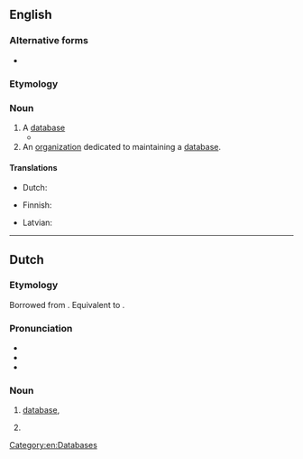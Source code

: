 {{also|data bank}}
==English==

===Alternative forms===
* {{l|en|data bank}}

===Etymology===
{{compound|en|data|bank}}

===Noun===
{{en-noun}}

# A [[database]] {{gloss|collection of organized information in a regular structure}}
#* {{quote-book|en|title=Forensic dentistry|page=58|author=Paul G. Stimson, Curtis A. Mertz|year=1997|isbn=9780849381034|url=http://books.google.com/books?id=fQeMCINVeSEC|passage=The FBI, in cooperation with states' crime laboratories, has established its own '''databank''' called Combined DNA Index System (CODIS).}}
# An [[organization]] dedicated to maintaining a [[database]].

====Translations====
{{trans-see|database}}

{{trans-top|organisation maintaining a database}}
* Dutch: {{t+|nl|databank}}
{{trans-mid}}
* Finnish: {{t|fi|tietopankki}}
{{trans-bottom}}

{{checktrans-top}}
* Latvian: {{t-check|lv|duomenų bankas}}
{{trans-mid}}
{{trans-bottom}}

[[Category:en:Databases]]

----

==Dutch==
{{wikipedia|lang=nl}}

===Etymology===
Borrowed from {{bor|nl|en|databank}}. Equivalent to {{compound|nl|data|bank|gloss2=bank, supply}}.

===Pronunciation===
* {{IPA|nl|/ˈdaːtaːˌbɑŋk/}}
* {{audio|nl|Nl-databank.ogg|Audio}}
* {{hyphenation|nl|da|ta|bank}}

===Noun===
{{nl-noun|f|-en|databankje}}

# [[database]], {{l|en|databank}} {{gloss|collection of computer-organised information}}
# {{l|en|databank}} {{gloss|organization}}